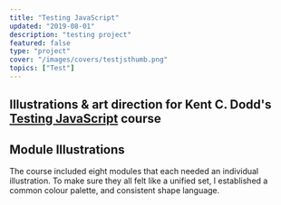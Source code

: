 ```yaml
---
title: "Testing JavaScript"
updated: "2019-08-01"
description: "testing project"
featured: false
type: "project"
cover: "/images/covers/testjsthumb.png"
topics: ["Test"]
---
```


## Illustrations & art direction for Kent C. Dodd's [Testing JavaScript](https://testingjavascript.com/) course


## Module Illustrations

The course included eight modules that each needed an individual illustration. To make sure they all felt like a unified set, I established a common colour palette, and consistent shape language.



